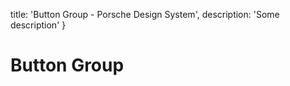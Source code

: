 
  title: 'Button Group - Porsche Design System',
  description: 'Some description'
}

# Button Group <ComponentStatus tagName="p-button-group"></ComponentStatus>

<TableOfContents headings={[]} />

<Configurator tagName="p-button-group" />